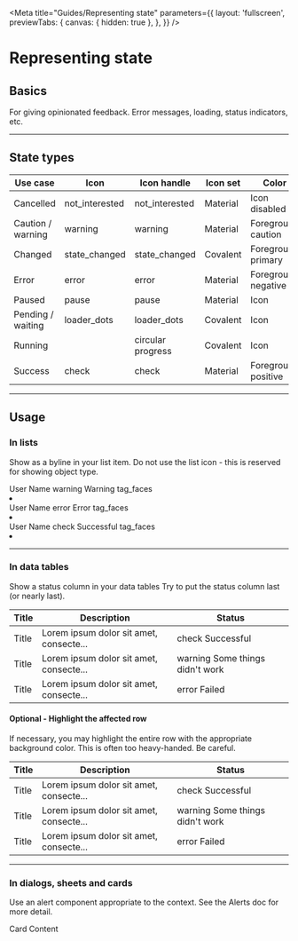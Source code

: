 <!-- guide-representing-state.stories.mdx -->


<Meta
  title="Guides/Representing state"
  parameters={{
    layout: 'fullscreen',
    previewTabs: {
      canvas: { hidden: true },
    },
  }}
/>

<style>{`
  .caution {
    color: var(--mdc-theme-caution);
  }
  .positive {
    color: var(--mdc-theme-positive);
  }
  .negative {
    color: var(--mdc-theme-negative);
  }
  .status_lockup {
    display: flex;
  }
  .status_lockup mwc-icon {
    margin-right: 8px;
  }

  .docs-story mwc-list {
    margin: 0 auto;
    max-width: 30rem;
  }
`}</style>

# Representing state

## Basics

For giving opinionated feedback. Error messages, loading, status indicators, etc.

---

## State types

| Use case          | Icon                                                                     | Icon handle       | Icon set | Color               |
| ----------------- | ------------------------------------------------------------------------ | ----------------- | -------- | ------------------- |
| Cancelled         | <cv-icon>not_interested</cv-icon>                                        | not_interested    | Material | Icon disabled       |
| Caution / warning | <cv-icon class="caution">warning</cv-icon>                               | warning           | Material | Foreground caution  |
| Changed           | <cv-icon class="covalent-icon">state_changed</cv-icon>                   | state_changed     | Covalent | Foreground primary  |
| Error             | <cv-icon class="negative">error</cv-icon>                                | error             | Material | Foreground negative |
| Paused            | <cv-icon>pause</cv-icon>                                                 | pause             | Material | Icon                |
| Pending / waiting | <cv-icon class="covalent-icon">loader_dots</cv-icon>                     | loader_dots       | Covalent | Icon                |
| Running           | <cv-circular-progress indeterminate density="-6"></cv-circular-progress> | circular progress | Covalent | Icon                |
| Success           | <cv-icon class="positive">check</cv-icon>                                | check             | Material | Foreground positive |

---

## Usage

### In lists

Show as a byline in your list item. Do not use the list icon - this is reserved for showing object type.

<Canvas>
  <cv-list>
    <cv-list-item twoline graphic="avatar">
      <span>User Name</span>
      <span slot="secondary" class="status-caution">
        <cv-icon>warning</cv-icon>
        Warning
      </span>
      <cv-icon slot="graphic" class="inverted">
        tag_faces
      </cv-icon>
    </cv-list-item>
    <li divider role="separator"></li>
    <cv-list-item twoline graphic="avatar">
      <span>User Name</span>
      <span slot="secondary" class="status-negative">
        <cv-icon>error</cv-icon>
        Error
      </span>
      <cv-icon slot="graphic" class="inverted">
        tag_faces
      </cv-icon>
    </cv-list-item>
    <li divider role="separator"></li>
    <cv-list-item twoline graphic="avatar">
      <span>User Name</span>
      <span slot="secondary" class="status-positive">
        <cv-icon>check</cv-icon>
        Successful
      </span>
      <cv-icon slot="graphic" class="inverted">
        tag_faces
      </cv-icon>
    </cv-list-item>
    <li divider role="separator"></li>
  </cv-list>
</Canvas>

---

### In data tables

Show a status column in your data tables
Try to put the status column last (or nearly last).

<table class="mdc-data-table__table" aria-label="Dessert calories">
  <thead>
    <tr class="mdc-data-table__header-row">
      <th class="mdc-data-table__header-cell" role="columnheader" scope="col">
        Title
      </th>
      <th class="mdc-data-table__header-cell" role="columnheader" scope="col">
        Description
      </th>
      <th class="mdc-data-table__header-cell" role="columnheader" scope="col">
        Status
      </th>
    </tr>
  </thead>
  <tbody class="mdc-data-table__content">
    <tr class="mdc-data-table__row" data-row-id="u0">
      <td class="mdc-data-table__cell" id="r0">
        Title
      </td>
      <td class="mdc-data-table__cell mdc-data-table__cell">
        Lorem ipsum dolor sit amet, consecte...
      </td>
      <td class="mdc-data-table__cell mdc-data-table__cell state_positive">
        <div class="status_lockup">
          <cv-icon class="positive">check</cv-icon> Successful
        </div>
      </td>
    </tr>
    <tr class="mdc-data-table__row" data-row-id="u1">
      <td class="mdc-data-table__cell" id="r1">
        Title
      </td>
      <td class="mdc-data-table__cell mdc-data-table__cell">
        Lorem ipsum dolor sit amet, consecte...
      </td>
      <td class="mdc-data-table__cell mdc-data-table__cell state_caution">
        <div class="status_lockup">
          <cv-icon class="caution">warning</cv-icon> Some things didn't work
        </div>
      </td>
    </tr>
    <tr class="mdc-data-table__row" data-row-id="u1">
      <td class="mdc-data-table__cell" id="r1">
        Title
      </td>
      <td class="mdc-data-table__cell mdc-data-table__cell">
        Lorem ipsum dolor sit amet, consecte...
      </td>
      <td class="mdc-data-table__cell mdc-data-table__cell state_negative">
        <div class="status_lockup">
          <cv-icon class="negative">error</cv-icon> Failed
        </div>
      </td>
    </tr>
  </tbody>
</table>

#### Optional - Highlight the affected row

If necessary, you may highlight the entire row with the appropriate background color.
This is often too heavy-handed. Be careful.

<table class="mdc-data-table__table" aria-label="Dessert calories">
  <thead>
    <tr class="mdc-data-table__header-row">
      <th class="mdc-data-table__header-cell" role="columnheader" scope="col">
        Title
      </th>
      <th class="mdc-data-table__header-cell" role="columnheader" scope="col">
        Description
      </th>
      <th class="mdc-data-table__header-cell" role="columnheader" scope="col">
        Status
      </th>
    </tr>
  </thead>
  <tbody class="mdc-data-table__content">
    <tr class="mdc-data-table__row highlight_positive" data-row-id="u0">
      <td class="mdc-data-table__cell" id="r0">
        Title
      </td>
      <td class="mdc-data-table__cell mdc-data-table__cell">
        Lorem ipsum dolor sit amet, consecte...
      </td>
      <td class="mdc-data-table__cell mdc-data-table__cell state_positive">
        <div class="status_lockup">
          <cv-icon class="positive">check</cv-icon> Successful
        </div>
      </td>
    </tr>
    <tr class="mdc-data-table__row highlight_caution" data-row-id="u1">
      <td class="mdc-data-table__cell" id="r1">
        Title
      </td>
      <td class="mdc-data-table__cell mdc-data-table__cell">
        Lorem ipsum dolor sit amet, consecte...
      </td>
      <td class="mdc-data-table__cell mdc-data-table__cell state_caution">
        <div class="status_lockup">
          <cv-icon class="caution">warning</cv-icon> Some things didn't work
        </div>
      </td>
    </tr>
    <tr class="mdc-data-table__row highlight_negative" data-row-id="u1">
      <td class="mdc-data-table__cell" id="r1">
        Title
      </td>
      <td class="mdc-data-table__cell mdc-data-table__cell">
        Lorem ipsum dolor sit amet, consecte...
      </td>
      <td class="mdc-data-table__cell mdc-data-table__cell state_negative">
        <div class="status_lockup">
          <cv-icon class="negative">error</cv-icon> Failed
        </div>
      </td>
    </tr>
  </tbody>
</table>

---

### In dialogs, sheets and cards

Use an alert component appropriate to the context. See the Alerts doc for more detail.

<Canvas>
  <div class="mdc-card">
    <div class="mdc-card__primary-action">
      Card Content
      <div class="mdc-card__ripple"></div>
    </div>
  </div>
</Canvas>
